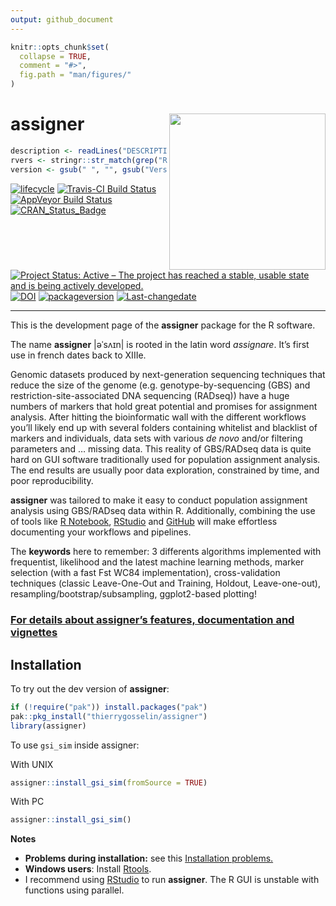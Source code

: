 ```yaml
---
output: github_document
---
```


```r
knitr::opts_chunk$set(
  collapse = TRUE,
  comment = "#>",
  fig.path = "man/figures/"
)
```

# assigner <img src="logo.png" align="right" alt="" width="250" />

```r
description <- readLines("DESCRIPTION")
rvers <- stringr::str_match(grep("R \\(", description, value = TRUE), "[0-9]{1,4}\\.[0-9]{1,4}\\.[0-9]{1,4}")[1,1]
version <- gsub(" ", "", gsub("Version:", "", grep("Version:", description, value = TRUE)))
```
<!-- badges: start -->
[![lifecycle](https://img.shields.io/badge/lifecycle-maturing-blue.svg)](https://tidyverse.org/lifecycle/#maturing)
[![Travis-CI Build Status](https://travis-ci.org/thierrygosselin/assigner.svg?branch=master)](https://travis-ci.org/thierrygosselin/assigner) 
[![AppVeyor Build Status](https://ci.appveyor.com/api/projects/status/github/thierrygosselin/assigner?branch=master&svg=true)](https://ci.appveyor.com/project/thierrygosselin/assigner)
[![CRAN_Status_Badge](http://www.r-pkg.org/badges/version/assigner)](http://cran.r-project.org/package=assigner) 
[![Project Status: Active – The project has reached a stable, usable state and is being actively developed.](http://www.repostatus.org/badges/latest/active.svg)](http://www.repostatus.org/#active)
[![DOI](https://zenodo.org/badge/14548/thierrygosselin/assigner.svg)](https://zenodo.org/badge/latestdoi/14548/thierrygosselin/assigner)
[![packageversion](https://img.shields.io/badge/Package%20version-`r version`-orange.svg)](commits/master)
[![Last-changedate](https://img.shields.io/badge/last%20change-`r gsub('-', '--', Sys.Date())`-brightgreen.svg)](/commits/master)

---
This is the development page of the **assigner** package for the R software.

The name **assigner** |əˈsʌɪn| is rooted in the latin word *assignare*. It's first use in french dates back to XIIIe.

Genomic datasets produced by next-generation sequencing techniques that reduce the size of the genome (e.g. genotype-by-sequencing (GBS) and
restriction-site-associated DNA sequencing (RADseq)) have a huge numbers of markers that hold great potential and promises for assignment analysis. After hitting the bioinformatic wall with the different workflows you'll likely end up with several folders containing whitelist and blacklist of markers and individuals, data sets with various *de novo* and/or filtering parameters and ... missing data. This reality of GBS/RADseq data is quite hard on GUI software traditionally used for population assignment analysis. The end results are usually poor data exploration, constrained by time, and poor reproducibility.

**assigner** was tailored to make it easy to conduct population assignment analysis using GBS/RADseq data within R. Additionally, combining the use of tools like [R Notebook](http://rmarkdown.rstudio.com/r_notebooks.html), [RStudio](https://www.rstudio.com) and [GitHub](https://github.com) will make effortless documenting your workflows and pipelines.

The **keywords** here to remember: 3 differents algorithms implemented with 
frequentist, likelihood and the latest machine learning methods, marker selection (with a fast Fst WC84 implementation),
cross-validation techniques (classic Leave-One-Out and Training, Holdout, Leave-one-out), resampling/bootstrap/subsampling,
ggplot2-based plotting! 

### [For details about assigner's features, documentation and vignettes](https://github.com/thierrygosselin/assigner/blob/master/FEATURES.md)

## Installation
To try out the dev version of **assigner**:

```r
if (!require("pak")) install.packages("pak")
pak::pkg_install("thierrygosselin/assigner")
library(assigner)
```

To use `gsi_sim` inside assigner:

With UNIX
```r
assigner::install_gsi_sim(fromSource = TRUE)
```

With PC
```r
assigner::install_gsi_sim()
```

**Notes**

  * **Problems during installation:** see this
  [Installation problems.](https://www.dropbox.com/s/5npumwdo0cxtxi4/rad_genomics_computer_setup.nb.html?dl=0)
  * **Windows users**:  Install [Rtools](https://cran.r-project.org/bin/windows/Rtools/).
  * I recommend using [RStudio](https://www.rstudio.com/products/rstudio/download/) 
  to run **assigner**. The R GUI is unstable with functions using parallel.
